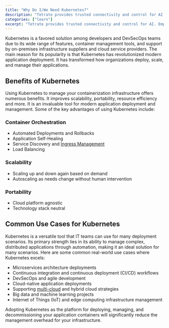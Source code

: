 ```yaml
---
title: "Why Do I/We Need Kubernetes?"
description: "Tetrate provides trusted connectivity and control for AI. Empower developers while safeguarding the business. Built atop the proven Envoy proxy & Envoy AI Gateway."
categories: ["learn"]
excerpt: "Tetrate provides trusted connectivity and control for AI. Empower developers while safeguarding the business. Built atop the proven Envoy proxy & Envoy AI Gateway."
---
```


Kubernetes is a favored solution among developers and DevSecOps teams due to its wide range of features, container management tools, and support by on-premises infrastructure suppliers and cloud service providers. The main reason for its popularity is that Kubernetes has revolutionized modern application deployment. It has transformed how organizations deploy, scale, and manage their applications.

## [](#benefits-of-kubernetes)Benefits of Kubernetes

Using Kubernetes to manage your containerization infrastructure offers numerous benefits. It improves scalability, portability, resource efficiency and more. It is an invaluable tool for modern application deployment and management. Some of the key advantages of using Kubernetes include: 

### [](#container-orchestration)Container Orchestration

*   Automated Deployments and Rollbacks
*   Application Self-Healing 
*   Service Discovery and [Ingress Management](/learn/kubernetes/what-is-kubernetes-ingress/)
*   Load Balancing

### [](#scalability)Scalability

*   Scaling up and down again based on demand
*   Autoscaling as needs change without human intervention

### [](#portability)Portability

*   Cloud platform agnostic
*   Technology stack neutral

## [](#common-use-cases-for-kubernetes)Common Use Cases for Kubernetes

Kubernetes is a versatile tool that IT teams can use for many deployment scenarios. Its primary strength lies in its ability to manage complex, distributed applications through automation, making it an ideal solution for many scenarios. Here are some common real-world use cases where Kubernetes excels:

*   Microservices architecture deployments
*   Continuous integration and continuous deployment (CI/CD) workflows
*   DevSecOps and agile development
*   Cloud-native application deployments
*   Supporting [multi-cloud](/resource/simplify-kubernetes-and-multi-cloud-complexity-with-the-service-mesh/) and hybrid cloud strategies
*   Big data and machine learning projects
*   Internet of Things (IoT) and edge computing infrastructure management

Adopting Kubernetes as the platform for deploying, managing, and decommissioning your application containers will significantly reduce the management overhead for your infrastructure.